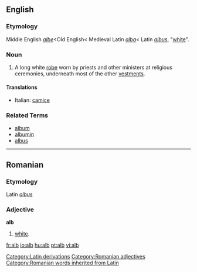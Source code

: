 ==English==

===Etymology===
Middle English ''[[albe]]''<Old English< Medieval Latin ''[[alba]]''< Latin ''[[albus]]'', "[[white]]".

===Noun===
{{en-noun}}
# A long white [[robe]] worn by priests and other ministers at religious ceremonies, underneath most of the other [[vestments]].

====Translations====
{{top}}
*Italian: [[camice]] {{m}}
{{mid}}
{{bottom}}

===Related Terms===
*[[album]]
*[[albumin]]
*[[albus]]

----

==Romanian==
===Etymology===
Latin ''[[albus]]''
===Adjective===
'''alb'''
#[[white]].

[[Category:Latin derivations]]
[[Category:Romanian adjectives]]
[[Category:Romanian words inherited from Latin]]

[[fr:alb]]
[[io:alb]]
[[hu:alb]]
[[pt:alb]]
[[vi:alb]]